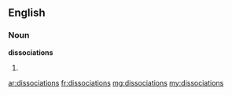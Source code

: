 ==English==

===Noun===
'''dissociations'''

# {{plural of|dissociation}}

[[ar:dissociations]]
[[fr:dissociations]]
[[mg:dissociations]]
[[my:dissociations]]